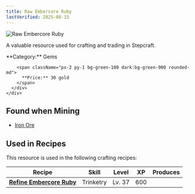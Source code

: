 ```yaml
---
title: Raw Embercore Ruby
lastVerified: 2025-08-15
---
```


<div className="flex items-start gap-6 mb-8">
  <div className="flex-shrink-0">
    <img src="/assets/resources/mining/embercore_ruby_raw.png" alt="Raw Embercore Ruby" className="w-24 h-24 border rounded-lg" />
  </div>
  <div className="flex-1">
    <div className="space-y-2">
      <p className="text-lg text-muted-foreground">A valuable resource used for crafting and trading in Stepcraft.</p>
      <div className="flex flex-wrap gap-4 text-sm">
        <span className="px-2 py-1 bg-blue-100 dark:bg-blue-900 rounded-md">
          **Category:** Gems
        </span>
        
        <span className="px-2 py-1 bg-green-100 dark:bg-green-900 rounded-md">
          **Price:** 30 gold
        </span>
      </div>
    </div>
  </div>
</div>

## Found when Mining

- [Iron Ore](/docs/resources/individual/iron_ore)


## Used in Recipes

This resource is used in the following crafting recipes:

| Recipe                         | Skill     | Level  | XP  | Produces |
| ------------------------------ | --------- | ------ | --- | -------: |
| **[Refine Embercore Ruby](#)** | Trinketry | Lv. 37 | 600 |          |
